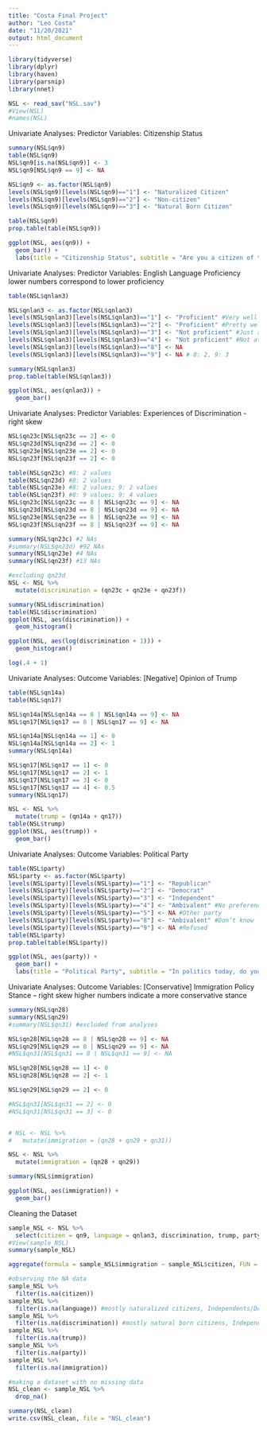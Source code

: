 ```yaml
---
title: "Costa Final Project"
author: "Leo Costa"
date: "11/20/2021"
output: html_document
---
```


```r
library(tidyverse)
library(dplyr)
library(haven)
library(parsnip)
library(nnet)

NSL <- read_sav("NSL.sav")
#View(NSL)
#names(NSL)
```

Univariate Analyses: Predictor Variables: Citizenship Status
```r
summary(NSL$qn9)
table(NSL$qn9)
NSL$qn9[is.na(NSL$qn9)] <- 3
NSL$qn9[NSL$qn9 == 9] <- NA

NSL$qn9 <- as.factor(NSL$qn9)
levels(NSL$qn9)[levels(NSL$qn9)=="1"] <- "Naturalized Citizen"
levels(NSL$qn9)[levels(NSL$qn9)=="2"] <- "Non-citizen"
levels(NSL$qn9)[levels(NSL$qn9)=="3"] <- "Natural Born Citizen"

table(NSL$qn9)
prop.table(table(NSL$qn9))

ggplot(NSL, aes(qn9)) + 
  geom_bar() + 
  labs(title = "Citizenship Status", subtitle = "Are you a citizen of the United States?", x = "Response", y = "Count")
```

Univariate Analyses: Predictor Variables: English Language Proficiency
lower numbers correspond to lower proficiency
```r
table(NSL$qnlan3) 

NSL$qnlan3 <- as.factor(NSL$qnlan3)
levels(NSL$qnlan3)[levels(NSL$qnlan3)=="1"] <- "Proficient" #Very well
levels(NSL$qnlan3)[levels(NSL$qnlan3)=="2"] <- "Proficient" #Pretty well
levels(NSL$qnlan3)[levels(NSL$qnlan3)=="3"] <- "Not proficient" #Just a little
levels(NSL$qnlan3)[levels(NSL$qnlan3)=="4"] <- "Not proficient" #Not at all
levels(NSL$qnlan3)[levels(NSL$qnlan3)=="8"] <- NA
levels(NSL$qnlan3)[levels(NSL$qnlan3)=="9"] <- NA # 8: 2, 9: 3

summary(NSL$qnlan3)
prop.table(table(NSL$qnlan3))

ggplot(NSL, aes(qnlan3)) +
  geom_bar()
```

Univariate Analyses: Predictor Variables: Experiences of Discrimination - right skew
```r
NSL$qn23c[NSL$qn23c == 2] <- 0
NSL$qn23d[NSL$qn23d == 2] <- 0
NSL$qn23e[NSL$qn23e == 2] <- 0
NSL$qn23f[NSL$qn23f == 2] <- 0

table(NSL$qn23c) #8: 2 values
table(NSL$qn23d) #8: 2 values
table(NSL$qn23e) #8: 2 values; 9: 2 values 
table(NSL$qn23f) #8: 9 values; 9: 4 values
NSL$qn23c[NSL$qn23c == 8 | NSL$qn23c == 9] <- NA
NSL$qn23d[NSL$qn23d == 8 | NSL$qn23d == 9] <- NA
NSL$qn23e[NSL$qn23e == 8 | NSL$qn23e == 9] <- NA
NSL$qn23f[NSL$qn23f == 8 | NSL$qn23f == 9] <- NA

summary(NSL$qn23c) #2 NAs
#summary(NSL$qn23d) #92 NAs
summary(NSL$qn23e) #4 NAs
summary(NSL$qn23f) #13 NAs

#excluding qn23d
NSL <- NSL %>%
  mutate(discrimination = (qn23c + qn23e + qn23f))

summary(NSL$discrimination)
table(NSL$discrimination)
ggplot(NSL, aes(discrimination)) + 
  geom_histogram()

ggplot(NSL, aes(log(discrimination + 1))) + 
  geom_histogram()

log(.4 + 1)
```

Univariate Analyses: Outcome Variables: [Negative] Opinion of Trump
```r
table(NSL$qn14a)
table(NSL$qn17)

NSL$qn14a[NSL$qn14a == 8 | NSL$qn14a == 9] <- NA
NSL$qn17[NSL$qn17 == 8 | NSL$qn17 == 9] <- NA

NSL$qn14a[NSL$qn14a == 1] <- 0
NSL$qn14a[NSL$qn14a == 2] <- 1
summary(NSL$qn14a)

NSL$qn17[NSL$qn17 == 1] <- 0
NSL$qn17[NSL$qn17 == 2] <- 1
NSL$qn17[NSL$qn17 == 3] <- 0
NSL$qn17[NSL$qn17 == 4] <- 0.5
summary(NSL$qn17)

NSL <- NSL %>% 
  mutate(trump = (qn14a + qn17))
table(NSL$trump)
ggplot(NSL, aes(trump)) + 
  geom_bar()
```

Univariate Analyses: Outcome Variables: Political Party
```r
table(NSL$party)
NSL$party <- as.factor(NSL$party)
levels(NSL$party)[levels(NSL$party)=="1"] <- "Republican"
levels(NSL$party)[levels(NSL$party)=="2"] <- "Democrat"
levels(NSL$party)[levels(NSL$party)=="3"] <- "Independent"
levels(NSL$party)[levels(NSL$party)=="4"] <- "Ambivalent" #No preference
levels(NSL$party)[levels(NSL$party)=="5"] <- NA #Other party
levels(NSL$party)[levels(NSL$party)=="8"] <- "Ambivalent" #Don’t know
levels(NSL$party)[levels(NSL$party)=="9"] <- NA #Refused
table(NSL$party)
prop.table(table(NSL$party))

ggplot(NSL, aes(party)) + 
  geom_bar() + 
  labs(title = "Political Party", subtitle = "In politics today, do you consider yourself a Republican, Democrat, or Independent?", x = "Response", y = "Count")
```

Univariate Analyses: Outcome Variables: [Conservative] Immigration Policy Stance -- right skew
higher numbers indicate a more conservative stance
```r
summary(NSL$qn28)
summary(NSL$qn29)
#summary(NSL$qn31) #excluded from analyses

NSL$qn28[NSL$qn28 == 8 | NSL$qn28 == 9] <- NA
NSL$qn29[NSL$qn29 == 8 | NSL$qn29 == 9] <- NA
#NSL$qn31[NSL$qn31 == 8 | NSL$qn31 == 9] <- NA

NSL$qn28[NSL$qn28 == 1] <- 0
NSL$qn28[NSL$qn28 == 2] <- 1

NSL$qn29[NSL$qn29 == 2] <- 0

#NSL$qn31[NSL$qn31 == 2] <- 0
#NSL$qn31[NSL$qn31 == 3] <- 0


# NSL <- NSL %>% 
#   mutate(immigration = (qn28 + qn29 + qn31))

NSL <- NSL %>%
  mutate(immigration = (qn28 + qn29))

summary(NSL$immigration)

ggplot(NSL, aes(immigration)) + 
  geom_bar()
```

Cleaning the Dataset
```r
sample_NSL <- NSL %>% 
  select(citizen = qn9, language = qnlan3, discrimination, trump, party, immigration)
#View(sample_NSL)
summary(sample_NSL)

aggregate(formula = sample_NSL$immigration ~ sample_NSL$citizen, FUN = length)

#observing the NA data
sample_NSL %>% 
  filter(is.na(citizen))
sample_NSL %>% 
  filter(is.na(language)) #mostly naturalized citizens, Independents/Democrats
sample_NSL %>% 
  filter(is.na(discrimination)) #mostly natural born citizens, Independents/Democrats, negative opinions of trump
sample_NSL %>% 
  filter(is.na(trump))
sample_NSL %>%
  filter(is.na(party))
sample_NSL %>% 
  filter(is.na(immigration))

#making a dataset with no missing data
NSL_clean <- sample_NSL %>% 
  drop_na()

summary(NSL_clean)
write.csv(NSL_clean, file = "NSL_clean")
```
